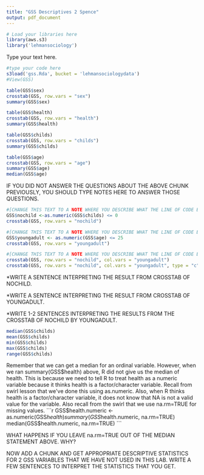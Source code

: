 ```yaml
---
title: "GSS Descriptives 2 Spence"
output: pdf_document
---
```




```r
# Load your libraries here
library(aws.s3)
library('lehmansociology')

```

Type your text here.
````r
#type your code here
s3load('gss.Rda', bucket = 'lehmansociologydata')
#View(GSS)

````

````r
table(GSS$sex)
crosstab(GSS, row.vars = "sex")
summary(GSS$sex)

table(GSS$health)
crosstab(GSS, row.vars = "health")
summary(GSS$health)

table(GSS$childs)
crosstab(GSS, row.vars = "childs")
summary(GSS$childs)

table(GSS$age)
crosstab(GSS, row.vars = "age")
summary(GSS$age)
median(GSS$age)
````
IF YOU DID NOT ANSWER THE QUESTIONS ABOUT THE ABOVE CHUNK PREVIOUSLY, YOU SHOULD TYPE NOTES HERE TO ANSWER THOSE QUESTIONS.


````r
#[CHANGE THIS TEXT TO A NOTE WHERE YOU DESCRIBE WHAT THE LINE OF CODE BELOW DOES]
GSS$nochild <-as.numeric(GSS$childs) <= 0
crosstab(GSS, row.vars = "nochild")

#[CHANGE THIS TEXT TO A NOTE WHERE YOU DESCRIBE WHAT THE LINE OF CODE BELOW DOES]
GSS$youngadult <- as.numeric(GSS$age) <= 25
crosstab(GSS, row.vars = "youngadult")

#[CHANGE THIS TEXT TO A NOTE WHERE YOU DESCRIBE WHAT THE LINE OF CODE BELOW DOES]
crosstab(GSS, row.vars = "nochild", col.vars = "youngadult")
crosstab(GSS, row.vars = "nochild", col.vars = "youngadult", type = "c")
````

*WRITE A SENTENCE INTERPRETING THE RESULT FROM CROSSTAB OF NOCHILD.

*WRITE A SENTENCE INTERPRETING THE RESULT FROM CROSSTAB OF YOUNGADULT.

*WRITE 1-2 SENTENCES INTERPRETING THE RESULTS FROM THE CROSSTAB OF NOCHILD BY YOUNGADULT.


```r
median(GSS$childs)
mean(GSS$childs)
min(GSS$childs)
max(GSS$childs)
range(GSS$childs)
```

Remember that we can get a median for an ordinal variable. However, when we ran summary(GSS$health) above, R did not give us the median of health. This is because we need to tell R to treat health as a numeric variable because it thinks health is a factor/character variable. Recall from swirl lesson that we've done this using as.numeric. Also, when R thinks health is a factor/character variable, it does not know that NA is not a valid value for the variable. Also recall from the swirl that we use na.rm=TRUE for missing values. 
```r
GSS$health.numeric <-as.numeric(GSS$health)
summary(GSS$health.numeric, na.rm=TRUE)
median(GSS$health.numeric, na.rm=TRUE)
```

WHAT HAPPENS IF YOU LEAVE na.rm=TRUE OUT OF THE MEDIAN STATEMENT ABOVE. WHY?

NOW ADD A CHUNK AND GET APPROPRIATE DESCRIPTIVE STATISTICS FOR 2 GSS VARIABLES THAT WE HAVE NOT USED IN THIS LAB. WRITE A FEW SENTENCES TO INTERPRET THE STATISTICS THAT YOU GET.
